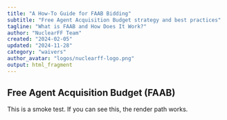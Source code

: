 ```yaml
---
title: "A How-To Guide for FAAB Bidding" 
subtitle: "Free Agent Acquisition Budget strategy and best practices"
tagline: "What is FAAB and How Does It Work?"
author: "NuclearFF Team"
created: "2024-02-05"
updated: "2024-11-28"
category: "waivers"
author_avatar: "logos/nuclearff-logo.png"
output: html_fragment
---
```


## Free Agent Acquisition Budget (FAAB)

This is a smoke test. If you can see this, the render path works.
